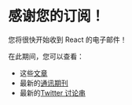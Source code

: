 # 感谢您的订阅！


<SignupConfirmationCall />

您将很快开始收到 React 的电子邮件！

在此期间，您可以查看：

- 这些[文章](/articles)
- 最新的[通讯期刊](/newsletter)
- 最新的[Twitter 讨论串](https://slo.im/thread)